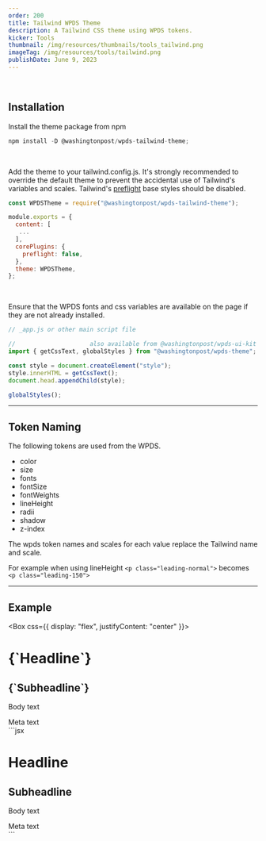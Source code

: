 ```yaml
---
order: 200
title: Tailwind WPDS Theme
description: A Tailwind CSS theme using WPDS tokens.
kicker: Tools
thumbnail: /img/resources/thumbnails/tools_tailwind.png
imageTag: /img/resources/tools/tailwind.png
publishDate: June 9, 2023
---
```


<br />

## Installation

Install the theme package from npm

```js
npm install -D @washingtonpost/wpds-tailwind-theme;
```

<br />

Add the theme to your tailwind.config.js. It's strongly recommended to override the default theme to prevent the accidental use of Tailwind's variables and scales. Tailwind's [preflight](https://tailwindcss.com/docs/preflight) base styles should be disabled.

```jsx demoHeight="200"
const WPDSTheme = require("@washingtonpost/wpds-tailwind-theme");

module.exports = {
  content: [
   ...
  ],
  corePlugins: {
    preflight: false,
  },
  theme: WPDSTheme,
};
```

<br />

Ensure that the WPDS fonts and css variables are available on the page if they are not already installed.

```jsx
// _app.js or other main script file

//                     also available from @washingtonpost/wpds-ui-kit
import { getCssText, globalStyles } from "@washingtonpost/wpds-theme";

const style = document.createElement("style");
style.innerHTML = getCssText();
document.head.appendChild(style);

globalStyles();
```

---

## Token Naming

The following tokens are used from the WPDS.

- color
- size
- fonts
- fontSize
- fontWeights
- lineHeight
- radii
- shadow
- z-index

The wpds token names and scales for each value replace the Tailwind name and scale.

For example when using lineHeight `<p class="leading-normal">` becomes `<p class="leading-150">`

---

## Example

<Box css={{ display: "flex", justifyContent: "center" }}>
  <div>
    <h1 className="font-headline text-200 text-primary mt-0 mb-025">
      {`Headline`}
    </h1>
    <h2 className="font-subhead font-light text-150 mt-0 mb-025">
      {`Subheadline`}
    </h2>
    <p className="font-body text-100 mt-0 mb-025">Body text</p>
    <div className="font-meta text-075 text-accessible mb-100">Meta text</div>
  </div>
</Box>
```jsx
<h1 className="font-headline text-200 text-primary mt-0 mb-025">Headline</h1>
<h2 className="font-subhead font-light text-150 leading-200 mt-0 mb-025">
  Subheadline
</h2>
<p className="font-body text-100 mt-0 mb-025">Body text</p>
<div className="font-meta text-075 text-accessible mb-100">Meta text</div>
```
